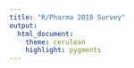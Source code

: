 ```yaml
---
title: "R/Pharma 2018 Survey"
output:
  html_document:
    theme: cerulean
    highlight: pygments
---
```


